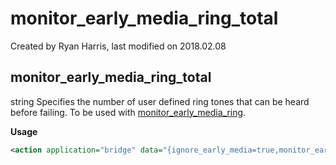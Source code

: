 
# monitor_early_media_ring_total 

 Created by  Ryan Harris, last modified on 2018.02.08

## monitor_early_media_ring_total

string Specifies the number of user defined ring tones that can be heard before failing. To be used with [monitor\_early\_media\_ring](../FreeSWITCH-Explained/Dialplan/Variables-Master-List_16352570.mdx#monitor_early_media_ring).

**Usage**

```xml
<action application="bridge" data="{ignore_early_media=true,monitor_early_media_ring_total=3,monitor_early_media_ring=us_ring:1:440.0+480.0}sofia/dial/string"/>
```


